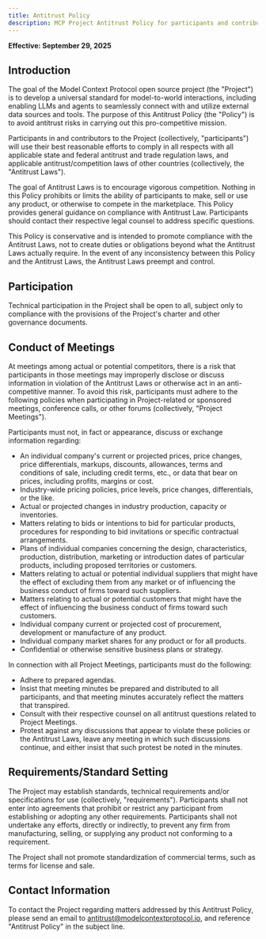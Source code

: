 ```yaml
---
title: Antitrust Policy
description: MCP Project Antitrust Policy for participants and contributors
---
```


**Effective: September 29, 2025**

## Introduction

The goal of the Model Context Protocol open source project (the "Project") is to develop a universal standard for model-to-world interactions, including enabling LLMs and agents to seamlessly connect with and utilize external data sources and tools. The purpose of this Antitrust Policy (the "Policy") is to avoid antitrust risks in carrying out this pro-competitive mission.

Participants in and contributors to the Project (collectively, "participants") will use their best reasonable efforts to comply in all respects with all applicable state and federal antitrust and trade regulation laws, and applicable antitrust/competition laws of other countries (collectively, the "Antitrust Laws").

The goal of Antitrust Laws is to encourage vigorous competition. Nothing in this Policy prohibits or limits the ability of participants to make, sell or use any product, or otherwise to compete in the marketplace. This Policy provides general guidance on compliance with Antitrust Law. Participants should contact their respective legal counsel to address specific questions.

This Policy is conservative and is intended to promote compliance with the Antitrust Laws, not to create duties or obligations beyond what the Antitrust Laws actually require. In the event of any inconsistency between this Policy and the Antitrust Laws, the Antitrust Laws preempt and control.

## Participation

Technical participation in the Project shall be open to all, subject only to compliance with the provisions of the Project's charter and other governance documents.

## Conduct of Meetings

At meetings among actual or potential competitors, there is a risk that participants in those meetings may improperly disclose or discuss information in violation of the Antitrust Laws or otherwise act in an anti-competitive manner. To avoid this risk, participants must adhere to the following policies when participating in Project-related or sponsored meetings, conference calls, or other forums (collectively, "Project Meetings").

Participants must not, in fact or appearance, discuss or exchange information regarding:

- An individual company's current or projected prices, price changes, price differentials, markups, discounts, allowances, terms and conditions of sale, including credit terms, etc., or data that bear on prices, including profits, margins or cost.
- Industry-wide pricing policies, price levels, price changes, differentials, or the like.
- Actual or projected changes in industry production, capacity or inventories.
- Matters relating to bids or intentions to bid for particular products, procedures for responding to bid invitations or specific contractual arrangements.
- Plans of individual companies concerning the design, characteristics, production, distribution, marketing or introduction dates of particular products, including proposed territories or customers.
- Matters relating to actual or potential individual suppliers that might have the effect of excluding them from any market or of influencing the business conduct of firms toward such suppliers.
- Matters relating to actual or potential customers that might have the effect of influencing the business conduct of firms toward such customers.
- Individual company current or projected cost of procurement, development or manufacture of any product.
- Individual company market shares for any product or for all products.
- Confidential or otherwise sensitive business plans or strategy.

In connection with all Project Meetings, participants must do the following:

- Adhere to prepared agendas.
- Insist that meeting minutes be prepared and distributed to all participants, and that meeting minutes accurately reflect the matters that transpired.
- Consult with their respective counsel on all antitrust questions related to Project Meetings.
- Protest against any discussions that appear to violate these policies or the Antitrust Laws, leave any meeting in which such discussions continue, and either insist that such protest be noted in the minutes.

## Requirements/Standard Setting

The Project may establish standards, technical requirements and/or specifications for use (collectively, "requirements"). Participants shall not enter into agreements that prohibit or restrict any participant from establishing or adopting any other requirements. Participants shall not undertake any efforts, directly or indirectly, to prevent any firm from manufacturing, selling, or supplying any product not conforming to a requirement.

The Project shall not promote standardization of commercial terms, such as terms for license and sale.

## Contact Information

To contact the Project regarding matters addressed by this Antitrust Policy, please send an email to antitrust@modelcontextprotocol.io, and reference "Antitrust Policy" in the subject line.
